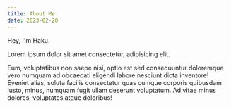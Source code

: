 ```yaml
---
title: About Me
date: 2023-02-20
---
```


Hey, I'm Haku.

Lorem ipsum dolor sit amet consectetur, adipisicing elit.

Eum, voluptatibus non saepe nisi, optio est sed consequuntur doloremque vero numquam ad obcaecati eligendi labore nesciunt dicta inventore! Eveniet alias, soluta facilis consectetur quas cumque corporis quibusdam iusto, minus, numquam fugit ullam deserunt voluptatum. Ad vitae minus dolores, voluptates atque doloribus!
